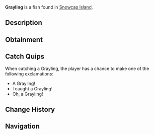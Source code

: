 {{FishInfobox
|image          = Grayling.png
|rarity         = Common
|sea            = First Sea
|location       = [[Snowcap Island]]
|sublocation    = Freshwater
|sources        = Fishing Rod
|radar_location = 
|xp             = 100
|weather        = Foggy
|time           = Day
|season         = Spring, Summer
|bait           = Insect
|base_weight    = 2
|base_value     = 80
|weight_range   = 1.5
|base_chance    = 75
|base_resil     = 70
}}
'''Grayling''' is a {{Rarity|Common}} fish found in [[Snowcap Island]].

== Description ==
{{Description|An interesting, cold-water fish with shimmering silver scales and a signature large, colourful dorsal fin. It is known for it's beauty and its agile swimming behaviour. The Grayling is often found in Snowcap Pond during the day, but it can rarely be found at night.|Bestiary Entry}}

== Obtainment ==
{{Description|Found in Snowcap Pond during the day.|Bestiary Hint}}
{{Fish Availability|
Snowcap Island/Freshwater Pond
|top_rods      = 
Leviathan's Fang Rod\424547.69\0;
Free Spirit Rod\412599.14\22259.1;
Trident Rod\400254.29\17851.75;
Azure Of Lagoon\368380.64\24716.45;
No-Life Rod\357233.47\25351.45;
Flimsy Rod\251795.57\21882.15;
Training Rod\254545.45\25000;
Rod Of The Eternal King\326313.62\18957.74;
Nocturnal Rod\158025.33\131928.9;
Egg Rod\326893.34\28588.9;
Wildflower Rod\319131.57\27913;
Verdant Shear Rod\317878.3\27779.72;
Brother's Rod\315650.37\26996.23;
Resourceful Rod\281379.86\24132.28;
Astralhook Rod\347997.04\0;
Seraphic Rod\346576.77\25155.66;
Ethereal Prism Rod\341914.52\0;
Challenger's Rod\337484.64\23042.76;
Rod Of The Forgotten Fang\334757.8\22972.73;
Blazebringer Rod\334638.39\26125.07;
Rod Of The Exalted One\329063.98\19601.49;
Rod Of The Depths\321581.28\20868.53;
Zeus Rod\316205.05\25938.82;
Depthseeker Rod\293395.64\25143.82;
Volcanic Rod\283690.43\25328.58;
Avalanche Rod\266378.8\22870.27;
Steady Rod\130536.54\10400.67
|recommended   = Trident Rod
}}

== Catch Quips ==
When catching a Grayling, the player has a chance to make one of the following exclamations:
* A Grayling!
* I caught a Grayling!
* Oh, a Grayling!

== Change History ==
{{Change History|{{subst:Current Version}}}}

== Navigation ==
{{Fish Navbox|Snowcap Island}}